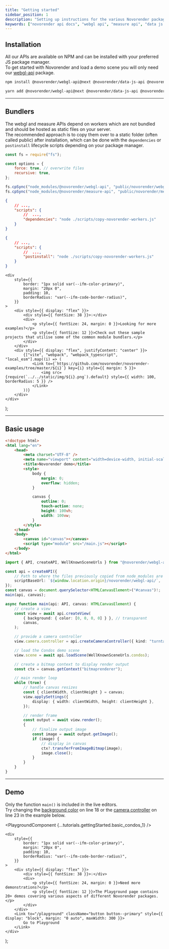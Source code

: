 ```yaml
---
title: "Getting started"
sidebar_position: 1
description: "Setting up instructions for the various Novorender packages."
keywords: ["novorender api docs", "webgl api", "measure api", "data js api", "getting started"]
---
```



## Installation

All our APIs are available on NPM and can be installed with your preferred JS package manager.  
To get started with Novorender and load a demo scene you will only need our [webgl-api](https://www.npmjs.com/package/@novorender/webgl-api) package.

<Tabs groupId="package-managers-choice">
  <TabItem value="npm" label="NPM" default>

```bash
npm install @novorender/webgl-api@next @novorender/data-js-api @novorender/measure-api
```

  </TabItem>
  <TabItem value="yarn" label="Yarn">

```bash
yarn add @novorender/webgl-api@next @novorender/data-js-api @novorender/measure-api
```

  </TabItem>
</Tabs>

---

## Bundlers

The webgl and measure APIs depend on workers which are not bundled and should be hosted as static files on your server.  
The recommended approach is to copy them over to a static folder (often called public) after installation, which can be done with the `dependencies` or `postinstall` lifecycle scripts depending on your package manager.

```js title="scripts/copy-novorender-workers.js"
const fs = require("fs");

const options = {
    force: true, // overwrite files
    recursive: true,
};

fs.cpSync("node_modules/@novorender/webgl-api", "public/novorender/webgl-api", options);
fs.cpSync("node_modules/@novorender/measure-api", "public/novorender/measure-api", options);
```

<Tabs groupId="package-managers-choice">
  <TabItem value="npm" label="NPM" default>

```json title="package.json"
{
    // ...,
    "scripts": {
        //  ...,
        "dependencies": "node ./scripts/copy-novorender-workers.js"
    }
}
```

  </TabItem>
  <TabItem value="yarn" label="Yarn">

```json title="package.json"
{
    // ...,
    "scripts": {
        //  ...,
        "postinstall": "node ./scripts/copy-novorender-workers.js"
    }
}
```

  </TabItem>
</Tabs>

    <div
        style={{
            border: "1px solid var(--ifm-color-primary)",
            margin: "20px 0",
            padding: 10,
            borderRadius: "var(--ifm-code-border-radius)",
        }}
    >
        <div style={{ display: "flex" }}>
            <div style={{ fontSize: 38 }}>💡</div>
            <div>
                <p style={{ fontSize: 24, margin: 0 }}>Looking for more examples?</p>
                <p style={{ fontSize: 12 }}>Check out these sample projects that utilise some of the common module bundlers.</p>
            </div>
        </div>
        <div style={{ display: "flex", justifyContent: "center" }}>
            {["vite", "webpack", "webpack_typescript", "local_esm"].map((i) => (
                <Link to={`https://github.com/novorender/novorender-examples/tree/master/${i}`} key={i} style={{ margin: 5 }}>
                    <img src={require(`../../static/img/${i}.png`).default} style={{ width: 100, borderRadius: 5 }} />
                </Link>
            ))}
        </div>
    </div>
);

<CodeExamplesTip />

---

## Basic usage

```html title="index.html"
<!doctype html>
<html lang="en">
    <head>
        <meta charset="UTF-8" />
        <meta name="viewport" content="width=device-width, initial-scale=1.0" />
        <title>Novorender demo</title>
        <style>
            body {
                margin: 0;
                overflow: hidden;
            }

            canvas {
                outline: 0;
                touch-action: none;
                height: 100vh;
                width: 100vw;
            }
        </style>
    </head>
    <body>
        <canvas id="canvas"></canvas>
        <script type="module" src="/main.js"></script>
    </body>
</html>
```

```typescript title="src/main.ts"
import { API, createAPI, WellKnownSceneUrls } from "@novorender/webgl-api";

const api = createAPI({
    // Path to where the files previously copied from node_modules are hosted
    scriptBaseUrl: `${window.location.origin}/novorender/webgl-api/`,
});
const canvas = document.querySelector<HTMLCanvasElement>("#canvas")!;
main(api, canvas);

async function main(api: API, canvas: HTMLCanvasElement) {
    // create a view
    const view = await api.createView(
        { background: { color: [0, 0, 0, 0] } }, // transparent
        canvas,
    );

    // provide a camera controller
    view.camera.controller = api.createCameraController({ kind: "turntable" });

    // load the Condos demo scene
    view.scene = await api.loadScene(WellKnownSceneUrls.condos);

    // create a bitmap context to display render output
    const ctx = canvas.getContext("bitmaprenderer");

    // main render loop
    while (true) {
        // handle canvas resizes
        const { clientWidth, clientHeight } = canvas;
        view.applySettings({
            display: { width: clientWidth, height: clientHeight },
        });

        // render frame
        const output = await view.render();
        {
            // finalize output image
            const image = await output.getImage();
            if (image) {
                // display in canvas
                ctx?.transferFromImageBitmap(image);
                image.close();
            }
        }
    }
}
```

---

## Demo

Only the function `main()` is included in the live editors.  
Try changing the [background color](../webgl-api/interfaces/NovoRender.RenderSettings#background) on line 18 or the [camera controller](../webgl-api/interfaces/NovoRender.API#createcameracontroller) on line 23 in the example below.

<PlaygroundComponent {...tutorials.gettingStarted.basic_condos_1} />

    <div
        style={{
            border: "1px solid var(--ifm-color-primary)",
            margin: "20px 0",
            padding: 10,
            borderRadius: "var(--ifm-code-border-radius)",
        }}
    >
        <div style={{ display: "flex" }}>
            <div style={{ fontSize: 38 }}>💡</div>
            <div>
                <p style={{ fontSize: 24, margin: 0 }}>Need more demonstrations?</p>
                <p style={{ fontSize: 12 }}>The Playground page contains 20+ demos covering various aspects of different Novorender packages.</p>
            </div>
        </div>
        <Link to="/playground" className="button button--primary" style={{ display: "block", margin: "0 auto", maxWidth: 300 }}>
            Go to Playground
        </Link>
    </div>
);

<PlaygroundTip />
